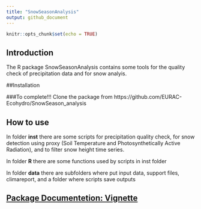 ```yaml
---
title: "SnowSeasonAnalysis"
output: github_document
---
```


```r
knitr::opts_chunk$set(echo = TRUE)
```


## Introduction

The R package SnowSeasonAnalysis contains some tools for the quality check of precipitation data and for snow analyis. 


##Installation

###To complete!!!
Clone the package from https://github.com/EURAC-Ecohydro/SnowSeason_analysis

## How to use

In folder **inst** there are some scripts for precipitation quality check, for snow detection using proxy (Soil Temperature and Photosynthetically Active Radiation), and to filter snow height time series.

In folder **R** there are some functions used by scripts in inst folder

In folder **data** there are subfolders where put input data, support files, climareport, and a folder where scripts save outputs

## [Package Documentetion: Vignette](https://github.com/EURAC-Ecohydro/SnowSeason_analysis/SnowSeasonAnalysis.Rmd)